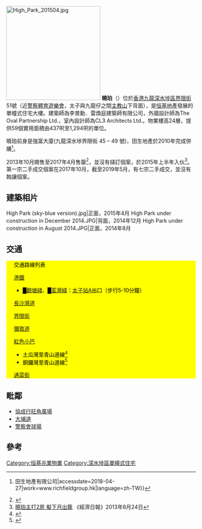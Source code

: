 {{NOT|曉珀·御}}
[[File:High_Park_201504.jpg|250px]]
'''曉珀'''（{{lang-en|'''High Park'''}}）位於[[香港|香港]][[九龍|九龍]][[深水埗區|深水埗區]][[界限街|界限街]]51號（近[[警察體育遊樂會|警察體育遊樂會]]，太子與九龍仔之間[[主教山|主教山]]下背面），是[[恒基地產|恒基地產]]發展的單幢式住宅大樓。建築師為李景勳．雷煥庭建築師有限公司，外牆設計師為The Oval Partnership Ltd.，室內設計師為CL3 Architects Ltd.。物業樓高24層，提供59個實用面積由437呎至1,294呎的單位。

曉珀前身是強富大廈(九龍深水埗界限街 45 – 49 號)，田生地產於2010年完成併購<ref>{{Cite web|url=http://www.richfieldgroup.hk/?post_type=rf_project&p=355&project_categories=%E4%B9%9D%E9%BE%8D%E5%9C%B0%E5%8D%80|title=九龍深水埗界限街 45 – 49 號 ( 強富大廈 ) {{!}} 田生地產有限公司|accessdate=2018-04-27|work=www.richfieldgroup.hk|language=zh-TW}}</ref>。

2013年10月開售至2017年4月售罄<ref>{{Cite web|url=http://salesfile.hld.com.hk/RegisterOfTransactions/www.highpark.com.hk/rt_ph0044_01_201704251100.pdf|title=成交記錄冊|accessdate=|author=|date=|publisher=|archive-date=2018-04-27|archive-url=https://web.archive.org/web/20180427184246/http://salesfile.hld.com.hk/RegisterOfTransactions/www.highpark.com.hk/rt_ph0044_01_201704251100.pdf|dead-url=no}}</ref>，並沒有撻訂個案，於2015年上半年入伙<ref>[http://ps.hket.com/content/29521/曉珀主打2房%20擬下月出籠 曉珀主打2房 擬下月出籠] {{Wayback|url=http://ps.hket.com/content/29521/%E6%9B%89%E7%8F%80%E4%B8%BB%E6%89%932%E6%88%BF%20%E6%93%AC%E4%B8%8B%E6%9C%88%E5%87%BA%E7%B1%A0 |date=20160305113629 }}《經濟日報》2013年8月24日</ref>。第一宗二手成交個案在2017年10月，截至2019年5月，有七宗二手成交，並沒有蝕讓個案。

==建築相片==
<gallery>
High Park (sky-blue version).jpg|正面，2015年4月
High Park under construction in December 2014.JPG|背面，2014年12月
High Park under construction in August 2014.JPG|正面，2014年8月
</gallery>

==交通==
<div class="NavFrame collapsed" style="color: black; background-color: #FFFF00; margin: 0 auto; padding: 0 10px; text-align: left;"><div class="NavHead" style="background-color: #FFFF00; margin: 0 auto; padding: 0 10px; font-weight:normal;">交通路線列表</div><div class="NavContent" style="background-color: #FFFF00; margin: 0 auto; padding: 0 10px;">
;[[港鐵|港鐵]]
*<font color="{{觀塘綫色彩}}">█</font>[[觀塘綫|觀塘綫]]、<font color="{{荃灣綫色彩}}">█</font>[[荃灣綫|荃灣綫]]：[[太子站|太子站]]A出口（步行5-10分鐘）

;[[長沙灣道|長沙灣道]]
{{九龍新界巴士簡單列表|6F|13P|30X|33A|35A|37|41|42A|43C|45|52X|58X|59X|60X|66X|67X|68X|69X|98C|98S|234X|238X|265B|270B|296C|796C|796E}}
{{過海隧道巴士簡單列表|102|102P|102R|112|118|118P|171|171A|171P|904|905|970|970X|N118|N122|N171|X970}}
{{大嶼山巴士簡單列表|A20|E21|E21A|E21C|N21|N21A}}

;[[界限街|界限街]]
{{九龍新界巴士簡單列表|12A|42|87D|87E|203C|281A}}
{{九龍專線小巴簡單列表|69A|70|70A}}

;[[彌敦道|彌敦道]]
{{九龍新界巴士簡單列表|6|6C|6F|13P|30X|33A|35A|35X|37|41|42A|43C|45|52X|58X|59X|60X|66X|67X|68X|69X|81|98C|98S|234X|238X|270B|296C|296P|796C|796E|N241}}
{{過海隧道巴士簡單列表|102|102P|112|118|118P|171|904|905|970|970X|N118|N122|N171}}
{{大嶼山巴士簡單列表|1R|A20|E21|E21A|E21C|N21|N21A|NA20}}
;[[紅色小巴|紅色小巴]]
*土瓜灣至青山道線<ref>{{Cite web |url=http://www.16seats.net/chi/rmb/r_k61.html |title=土瓜灣及紅磡　—　青山道 |accessdate=2016-12-06 |archive-date=2017-01-19 |archive-url=https://web.archive.org/web/20170119092317/http://www.16seats.net/chi/rmb/r_k61.html |dead-url=no }}</ref>
*銅鑼灣至青山道線<ref>{{Cite web |url=http://www.16seats.net/chi/rmb/r_kh12.html |title=銅鑼灣鵝頸橋　＞　旺角／青山道 |accessdate=2016-12-06 |archive-date=2016-10-20 |archive-url=https://web.archive.org/web/20161020173541/http://www.16seats.net/chi/rmb/r_kh12.html |dead-url=yes }}</ref>

;[[通菜街|通菜街]]
{{九龍新界巴士簡單列表|1|1A|203C}}
{{過海隧道巴士簡單列表|104}}
{{九龍專線小巴簡單列表|17M|69A}}
</div></div>

==毗鄰==
* [[協成行旺角廣場|協成行旺角廣場]]
* [[大埔道|大埔道]]
* [[警察會球場|警察會球場]]

==參考==
{{reflist}}

{{恆基兆業地產}}

[[Category:恒基兆業物業|Category:恒基兆業物業]]
[[Category:深水埗區單幢式住宅|Category:深水埗區單幢式住宅]]